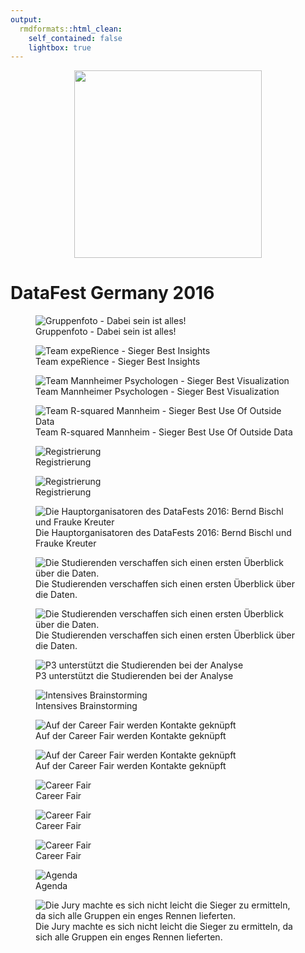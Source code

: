 ```yaml
---
output:
  rmdformats::html_clean:
    self_contained: false
    lightbox: true
---
```


<style type="text/css">
small {
  font-size: 7px
}
img { 
  max-width:100%; 
  height: auto; 
  margin-left: auto;
  margin-right: auto;
}
</style>

<center>
<img src="files/Datafest_01_150304_small.jpg" style="width: 300px;"/>
</center>

# DataFest Germany 2016

![Gruppenfoto - Dabei sein ist alles!](files/gallery/000-Gruppenfoto%20aller%20Teilnehmer.jpg)

![Team expeRience - Sieger Best Insights](files/gallery/expeRience%20-%20Sieger%20Best%20Insights.jpg)

![Team Mannheimer Psychologen - Sieger Best Visualization](files/gallery/Mannheimer Psychologen - Sieger Best Visualization.jpg)

![Team R-squared Mannheim - Sieger Best Use Of Outside Data](files/gallery/R-squared Mannheim - Sieger Best Use Of Outside Data.jpg)

![Registrierung](files/gallery/01-Registrierung-1.jpg)

![Registrierung](files/gallery/02-Registrierung-2.jpg)

![Die Hauptorganisatoren des DataFests 2016: Bernd Bischl und Frauke Kreuter](files/gallery/03-Frauke Kreuter und Bernd Bischl.jpg)

![Die Studierenden verschaffen sich einen ersten Überblick über die Daten.](files/gallery/04-Erste Impressionen der Daten.jpg)

![Die Studierenden verschaffen sich einen ersten Überblick über die Daten.](files/gallery/05-Erste Impressionen der Daten.jpg)

![P3 unterstützt die Studierenden bei der Analyse](files/gallery/06-P3 unterstützt die Studierenden bei der Analyse.jpg)

![Intensives Brainstorming](files/gallery/07-Intensives Brainstorming.jpg)

![Auf der Career Fair werden Kontakte geknüpft](files/gallery/08-Auf der Career Fair werden Kontakte geknüpft.jpg)

![Auf der Career Fair werden Kontakte geknüpft](files/gallery/09-Auf der Career Fair werden Kontakte geknüpft.jpg)

![Career Fair](files/gallery/10- Career Fair.jpg)

![Career Fair](files/gallery/11-Career Fair.jpg)

![Career Fair](files/gallery/12-Career Fair.jpg)

![Agenda](files/gallery/13-Agenda.jpg)

![Die Jury machte es sich nicht leicht die Sieger zu ermitteln, da sich alle Gruppen ein enges Rennen lieferten.](files/gallery/14-Harte Entscheidung für die Jury.jpg)

